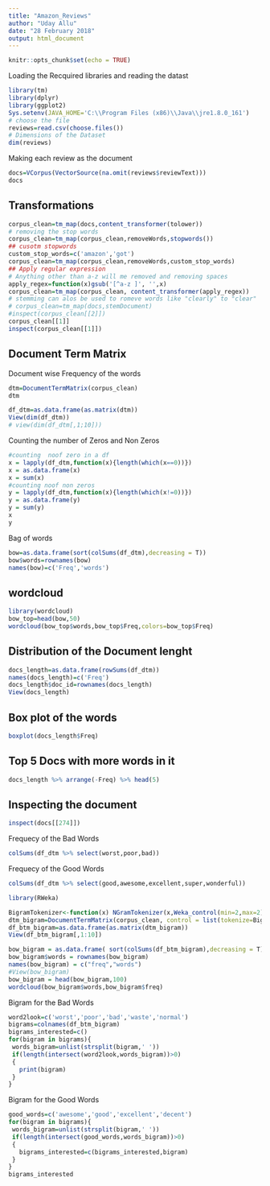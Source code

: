 ---
title: "Amazon_Reviews"
author: "Uday Allu"
date: "28 February 2018"
output: html_document
---

```{r setup, include=FALSE}
knitr::opts_chunk$set(echo = TRUE)
```
Loading the Recquired libraries and reading the datast
```{r}
library(tm)
library(dplyr)
library(ggplot2)
Sys.setenv(JAVA_HOME='C:\\Program Files (x86)\\Java\\jre1.8.0_161')
# choose the file 
reviews=read.csv(choose.files())
# Dimensions of the Dataset
dim(reviews)
```
Making each review as the document 
```{r}
docs=VCorpus(VectorSource(na.omit(reviews$reviewText)))
docs
```
## Transformations
```{r}
corpus_clean=tm_map(docs,content_transformer(tolower))
# removing the stop words
corpus_clean=tm_map(corpus_clean,removeWords,stopwords())
## cusotm stopwords
custom_stop_words=c('amazon','got')
corpus_clean=tm_map(corpus_clean,removeWords,custom_stop_words)
## Apply regular expression
# Anything other than a-z will me removed and removing spaces
apply_regex=function(x)gsub('[^a-z ]', '',x)
corpus_clean=tm_map(corpus_clean, content_transformer(apply_regex))
# stemming can alos be used to romeve words like "clearly" to "clear"
# corpus_clean=tm_map(docs,stemDocument)
#inspect(corpus_clean[[2]])
corpus_clean[[1]]
inspect(corpus_clean[[1]])
```
## Document Term Matrix
Document wise Frequency of the words 
```{r}
dtm=DocumentTermMatrix(corpus_clean)
dtm
```
```{r}
df_dtm=as.data.frame(as.matrix(dtm))
View(dim(df_dtm))
# view(dim(df_dtm[,1;10]))
```
Counting the number of Zeros and Non Zeros
```{r}
#counting  noof zero in a df
x = lapply(df_dtm,function(x){length(which(x==0))})
x = as.data.frame(x)
x = sum(x)
#counting noof non zeros
y = lapply(df_dtm,function(x){length(which(x!=0))})
y = as.data.frame(y)
y = sum(y)
x
y
```

Bag of words
```{r}
bow=as.data.frame(sort(colSums(df_dtm),decreasing = T))
bow$words=rownames(bow)
names(bow)=c('Freq','words')
```
## wordcloud
```{r}
library(wordcloud)
bow_top=head(bow,50)
wordcloud(bow_top$words,bow_top$Freq,colors=bow_top$Freq)
```

## Distribution of the Document lenght
```{r}
docs_length=as.data.frame(rowSums(df_dtm))
names(docs_length)=c('Freq')
docs_length$doc_id=rownames(docs_length)
View(docs_length)
```
## Box plot of the words 
```{r}
boxplot(docs_length$Freq)
```
## Top 5 Docs with more words in it
```{r}
docs_length %>% arrange(-Freq) %>% head(5)
```
## Inspecting the document 
```{r}
inspect(docs[[274]])
```
Frequecy of the Bad Words
```{r}
colSums(df_dtm %>% select(worst,poor,bad))
```
Frequecy of the Good Words
```{r}
colSums(df_dtm %>% select(good,awesome,excellent,super,wonderful))
```
```{r}
library(RWeka)
```

```{r}
BigramTokenizer<-function(x) NGramTokenizer(x,Weka_control(min=2,max=2))
dtm_bigram=DocumentTermMatrix(corpus_clean, control = list(tokenize=BigramTokenizer))
df_btm_bigram=as.data.frame(as.matrix(dtm_bigram))
View(df_btm_bigram[,1:10])
```

```{r}
bow_bigram = as.data.frame( sort(colSums(df_btm_bigram),decreasing = T))
bow_bigram$words = rownames(bow_bigram)
names(bow_bigram) = c("freq","words")
#View(bow_bigram)
bow_bigram = head(bow_bigram,100)
wordcloud(bow_bigram$words,bow_bigram$freq)
```
Bigram for the Bad Words
```{r}
word2look=c('worst','poor','bad','waste','normal')
bigrams=colnames(df_btm_bigram)
bigrams_interested=c()
for(bigram in bigrams){
 words_bigram=unlist(strsplit(bigram,' '))
 if(length(intersect(word2look,words_bigram))>0)
 {
   print(bigram)
 }
}
```
Bigram for the Good Words
```{r}
good_words=c('awesome','good','excellent','decent')
for(bigram in bigrams){
 words_bigram=unlist(strsplit(bigram,' '))
 if(length(intersect(good_words,words_bigram))>0)
 {
   bigrams_interested=c(bigrams_interested,bigram)
 }
}
bigrams_interested
```

